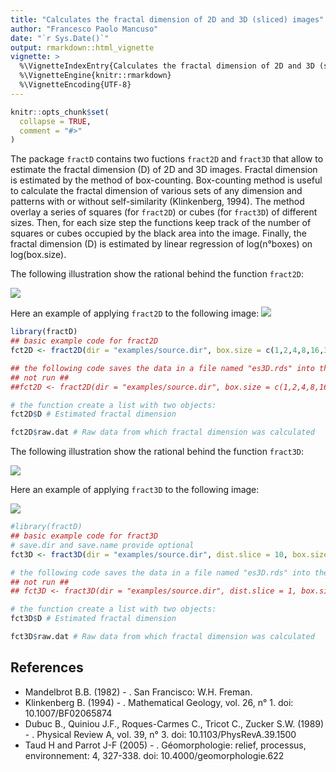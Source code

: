 ```yaml
---
title: "Calculates the fractal dimension of 2D and 3D (sliced) images"
author: "Francesco Paolo Mancuso"
date: "`r Sys.Date()`"
output: rmarkdown::html_vignette
vignette: >
  %\VignetteIndexEntry{Calculates the fractal dimension of 2D and 3D (sliced) images}
  %\VignetteEngine{knitr::rmarkdown}
  %\VignetteEncoding{UTF-8}
---
```

```r
knitr::opts_chunk$set(
  collapse = TRUE,
  comment = "#>"
)
```

The package `fractD` contains two fuctions `fract2D` and `fract3D` that allow to estimate the fractal dimension (D) of 2D and 3D images. Fractal dimension is estimated by the method of box-counting. Box-counting method is useful to calculate the fractal dimension of various sets of any dimension and patterns with or without  self-similarity (Klinkenberg, 1994). The method overlay a series of squares (for `fract2D`) or cubes (for `fract3D`) of different sizes. Then, for each size step the functions keep track of the number of squares or cubes occupied by the black area into the image. Finally, the fractal dimension (D) is estimated by linear regression of log(n°boxes) on log(box.size).

The following illustration show the rational behind the function `fract2D`:

![](box-counting_2D_image.svg)


Here an example of applying `fract2D` to the following image:
![](eg_img.svg)

```r
library(fractD)
## basic example code for fract2D
fct2D <- fract2D(dir = "examples/source.dir", box.size = c(1,2,4,8,16,32,64,128,256,512))

## the following code saves the data in a file named "es3D.rds" into the "output"" folder 
## not run ## 
##fct2D <- fract2D(dir = "examples/source.dir", box.size = c(1,2,4,8,16,32,64,128,256,512), save.dir = "examples/output/", save.name = "es2D")
```

```r
# the function create a list with two objects: 
fct2D$D # Estimated fractal dimension

fct2D$raw.dat # Raw data from which fractal dimension was calculated 
```


The following illustration show the rational behind the function `fract3D`:

![](box-counting_3D_image.svg)

Here an example of applying `fract3D` to the following image:     

![](eg_img_slice.svg)


```r
#library(fractD)
## basic example code for fract3D
# save.dir and save.name provide optional 
fct3D <- fract3D(dir = "examples/source.dir", dist.slice = 10, box.size = c(4,8,16,32,128,256,512))

# the following code saves the data in a file named "es3D.rds" into the "output"" folder 
## not run ## 
## fct3D <- fract3D(dir = "examples/source.dir", dist.slice = 1, box.size = c(1,2,4,8,16,32,64,128,256,512), save.dir = "examples/output/", save.name = "es3D")
```

```r
# the function create a list with two objects: 
fct3D$D # Estimated fractal dimension

fct3D$raw.dat # Raw data from which fractal dimension was calculated 
```

## References

* Mandelbrot B.B. (1982) - \emph{The fractal Geometry of Nature}. San Francisco: W.H. Freman.
* Klinkenberg B. (1994) - \emph{A Review of methods used to determine the fractal dimension of linear features}. Mathematical Geology, vol. 26, n° 1. doi: 10.1007/BF02065874
* Dubuc B., Quiniou J.F., Roques-Carmes C., Tricot C., Zucker S.W. (1989) - \emph{Evaluating the fractal dimension of profiles}. Physical Review A, vol. 39, n° 3. doi: 10.1103/PhysRevA.39.1500
* Taud H and Parrot J-F (2005) - \emph{Measurement of DEM roughness using the local fractal dimension}. Géomorphologie: relief, processus, environnement: 4, 327-338. doi: 10.4000/geomorphologie.622
